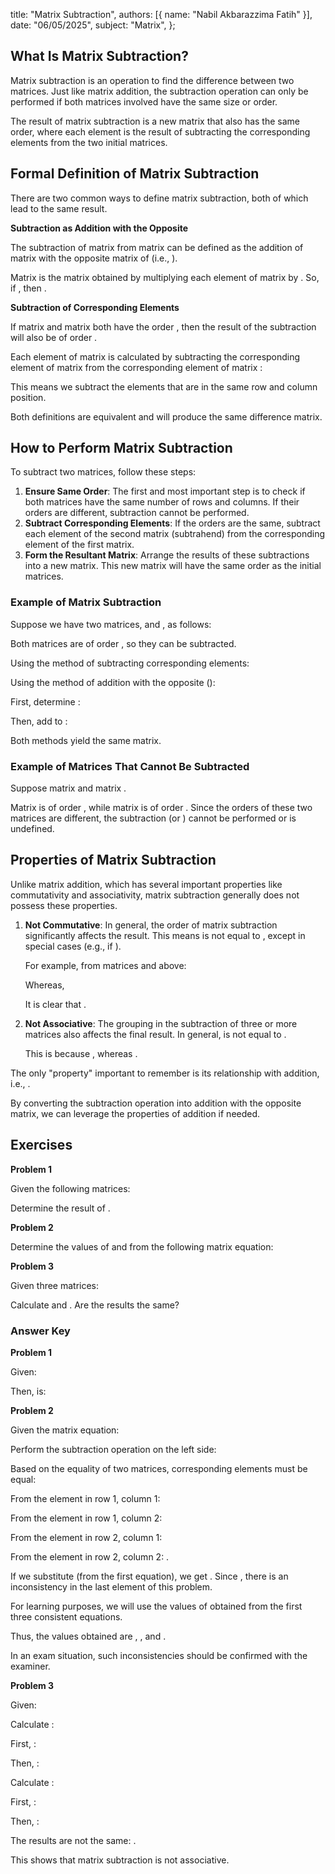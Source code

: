   title: "Matrix Subtraction",
  authors: [{ name: "Nabil Akbarazzima Fatih" }],
  date: "06/05/2025",
  subject: "Matrix",
};

## What Is Matrix Subtraction?

Matrix subtraction is an operation to find the difference between two matrices. Just like matrix addition, the subtraction operation can only be performed if both matrices involved have the same size or order.

The result of matrix subtraction is a new matrix that also has the same order, where each element is the result of subtracting the corresponding elements from the two initial matrices.

## Formal Definition of Matrix Subtraction

There are two common ways to define matrix subtraction, both of which lead to the same result.

**Subtraction as Addition with the Opposite**

The subtraction of matrix <InlineMath math="B" /> from matrix <InlineMath math="A" /> can be defined as the addition of matrix <InlineMath math="A" /> with the opposite matrix of <InlineMath math="B" /> (i.e., <InlineMath math="-B" />).

<BlockMath math="A - B = A + (-B)" />

Matrix <InlineMath math="-B" /> is the matrix obtained by multiplying each element of matrix <InlineMath math="B" /> by <InlineMath math="-1" />. So, if <InlineMath math="B = [b_{ij}]" />, then <InlineMath math="-B = [-b_{ij}]" />.

**Subtraction of Corresponding Elements**

If matrix <InlineMath math="A = [a_{ij}]" /> and matrix <InlineMath math="B = [b_{ij}]" /> both have the order <InlineMath math="m \times n" />, then the result of the subtraction <InlineMath math="C = A - B" /> will also be of order <InlineMath math="m \times n" />.

Each element <InlineMath math="c_{ij}" /> of matrix <InlineMath math="C" /> is calculated by subtracting the corresponding element of matrix <InlineMath math="B" /> from the corresponding element of matrix <InlineMath math="A" />:

<BlockMath math="c_{ij} = a_{ij} - b_{ij}" />

This means we subtract the elements that are in the same row and column position.

Both definitions are equivalent and will produce the same difference matrix.

## How to Perform Matrix Subtraction

To subtract two matrices, follow these steps:

1.  **Ensure Same Order**: The first and most important step is to check if both matrices have the same number of rows and columns. If their orders are different, subtraction cannot be performed.
2.  **Subtract Corresponding Elements**: If the orders are the same, subtract each element of the second matrix (subtrahend) from the corresponding element of the first matrix.
3.  **Form the Resultant Matrix**: Arrange the results of these subtractions into a new matrix. This new matrix will have the same order as the initial matrices.

### Example of Matrix Subtraction

Suppose we have two matrices, <InlineMath math="P" /> and <InlineMath math="Q" />, as follows:

<div className="flex flex-col gap-4">
  <BlockMath math="P = \begin{bmatrix} 8 & 5 \\ 3 & 7 \end{bmatrix}" />
  <BlockMath math="Q = \begin{bmatrix} 2 & 1 \\ -1 & 4 \end{bmatrix}" />
</div>

Both matrices are of order <InlineMath math="2 \times 2" />, so they can be subtracted.

Using the method of subtracting corresponding elements:

<div className="flex flex-col gap-4">
  <BlockMath math="P - Q = \begin{bmatrix} 8 & 5 \\ 3 & 7 \end{bmatrix} - \begin{bmatrix} 2 & 1 \\ -1 & 4 \end{bmatrix}" />
  <BlockMath math="= \begin{bmatrix} 8-2 & 5-1 \\ 3-(-1) & 7-4 \end{bmatrix}" />
  <BlockMath math="= \begin{bmatrix} 6 & 4 \\ 3+1 & 3 \end{bmatrix}" />
  <BlockMath math="= \begin{bmatrix} 6 & 4 \\ 4 & 3 \end{bmatrix}" />
</div>

Using the method of addition with the opposite (<InlineMath math="P + (-Q)" />):

First, determine <InlineMath math="-Q" />:

<BlockMath math="-Q = \begin{bmatrix} -2 & -1 \\ -(-1) & -4 \end{bmatrix} = \begin{bmatrix} -2 & -1 \\ 1 & -4 \end{bmatrix}" />

Then, add <InlineMath math="P" /> to <InlineMath math="-Q" />:

<div className="flex flex-col gap-4">
  <BlockMath math="P + (-Q) = \begin{bmatrix} 8 & 5 \\ 3 & 7 \end{bmatrix} + \begin{bmatrix} -2 & -1 \\ 1 & -4 \end{bmatrix}" />
  <BlockMath math="= \begin{bmatrix} 8+(-2) & 5+(-1) \\ 3+1 & 7+(-4) \end{bmatrix}" />
  <BlockMath math="= \begin{bmatrix} 6 & 4 \\ 4 & 3 \end{bmatrix}" />
</div>

Both methods yield the same matrix.

### Example of Matrices That Cannot Be Subtracted

Suppose matrix <InlineMath math="K = \begin{bmatrix} 1 & 0 \\ -2 & 5 \\ 3 & 1 \end{bmatrix}" /> and matrix <InlineMath math="L = \begin{bmatrix} 4 & 2 \\ 0 & 7 \end{bmatrix}" />.

Matrix <InlineMath math="K" /> is of order <InlineMath math="3 \times 2" />, while matrix <InlineMath math="L" /> is of order <InlineMath math="2 \times 2" />. Since the orders of these two matrices are different, the subtraction <InlineMath math="K-L" /> (or <InlineMath math="L-K" />) cannot be performed or is undefined.

## Properties of Matrix Subtraction

Unlike matrix addition, which has several important properties like commutativity and associativity, matrix subtraction generally does not possess these properties.

1.  **Not Commutative**: In general, the order of matrix subtraction significantly affects the result. This means <InlineMath math="A - B" /> is not equal to <InlineMath math="B - A" />, except in special cases (e.g., if <InlineMath math="A=B" />).

    <BlockMath math="A - B \neq B - A \quad (\text{in general})" />

    For example, from matrices <InlineMath math="P" /> and <InlineMath math="Q" /> above:

    <InlineMath math="P-Q = \begin{bmatrix} 6 & 4 \\ 4 & 3 \end{bmatrix}" />

    Whereas,

    <div className="flex flex-col gap-4">
      <BlockMath math="Q-P = \begin{bmatrix} 2 & 1 \\ -1 & 4 \end{bmatrix} - \begin{bmatrix} 8 & 5 \\ 3 & 7 \end{bmatrix}" />
      <BlockMath math="= \begin{bmatrix} 2-8 & 1-5 \\ -1-3 & 4-7 \end{bmatrix}" />
      <BlockMath math="= \begin{bmatrix} -6 & -4 \\ -4 & -3 \end{bmatrix}" />
    </div>

    It is clear that <InlineMath math="P-Q \neq Q-P" />.

2.  **Not Associative**: The grouping in the subtraction of three or more matrices also affects the final result. In general, <InlineMath math="(A - B) - C" /> is not equal to <InlineMath math="A - (B - C)" />.

    <BlockMath math="(A - B) - C \neq A - (B - C) \quad (\text{in general})" />

    This is because <InlineMath math="(A - B) - C = A - B - C" />, whereas <InlineMath math="A - (B - C) = A - B + C" />.

The only "property" important to remember is its relationship with addition, i.e., <InlineMath math="A - B = A + (-B)" />.

By converting the subtraction operation into addition with the opposite matrix, we can leverage the properties of addition if needed.

## Exercises

**Problem 1**

Given the following matrices:

<div className="flex flex-col gap-4">
  <BlockMath math="M = \begin{bmatrix} 4 & -2 & 0 \\ 1 & 5 & 3 \end{bmatrix}" />
  <BlockMath math="N = \begin{bmatrix} -1 & 1 & -2 \\ 6 & 0 & 7 \end{bmatrix}" />
</div>

Determine the result of <InlineMath math="M-N" />.

**Problem 2**

Determine the values of <InlineMath math="x, y," /> and <InlineMath math="z" /> from the following matrix equation:

<BlockMath math="\begin{bmatrix} 2x & 7 \\ y-1 & 5 \end{bmatrix} - \begin{bmatrix} 3 & z \\ 4 & -2x \end{bmatrix} = \begin{bmatrix} 5 & 10 \\ -3 & 1 \end{bmatrix}" />

**Problem 3**

Given three matrices:

<div className="flex flex-col gap-4">
  <BlockMath math="A = \begin{bmatrix} 1 & 0 \\ 0 & 1 \end{bmatrix}" />
  <BlockMath math="B = \begin{bmatrix} 3 & -2 \\ 5 & 1 \end{bmatrix}" />
  <BlockMath math="C = \begin{bmatrix} -4 & 0 \\ 2 & -3 \end{bmatrix}" />
</div>

Calculate <InlineMath math="(A-B)-C" /> and <InlineMath math="A-(B-C)" />. Are the results the same?

### Answer Key

**Problem 1**

Given:

<div className="flex flex-col gap-4">
  <BlockMath math="M = \begin{bmatrix} 4 & -2 & 0 \\ 1 & 5 & 3 \end{bmatrix}" />
  <BlockMath math="N = \begin{bmatrix} -1 & 1 & -2 \\ 6 & 0 & 7 \end{bmatrix}" />
</div>

Then, <InlineMath math="M-N" /> is:

<div className="flex flex-col gap-4">
  <BlockMath math="M-N = \begin{bmatrix} 4 & -2 & 0 \\ 1 & 5 & 3 \end{bmatrix} - \begin{bmatrix} -1 & 1 & -2 \\ 6 & 0 & 7 \end{bmatrix}" />
  <BlockMath math="= \begin{bmatrix} 4-(-1) & -2-1 & 0-(-2) \\ 1-6 & 5-0 & 3-7 \end{bmatrix}" />
  <BlockMath math="= \begin{bmatrix} 4+1 & -3 & 0+2 \\ -5 & 5 & -4 \end{bmatrix}" />
  <BlockMath math="= \begin{bmatrix} 5 & -3 & 2 \\ -5 & 5 & -4 \end{bmatrix}" />
</div>

**Problem 2**

Given the matrix equation:

<BlockMath math="\begin{bmatrix} 2x & 7 \\ y-1 & 5 \end{bmatrix} - \begin{bmatrix} 3 & z \\ 4 & -2x \end{bmatrix} = \begin{bmatrix} 5 & 10 \\ -3 & 1 \end{bmatrix}" />

Perform the subtraction operation on the left side:

<div className="flex flex-col gap-4">
  <BlockMath math="\begin{bmatrix} 2x-3 & 7-z \\ (y-1)-4 & 5-(-2x) \end{bmatrix} = \begin{bmatrix} 5 & 10 \\ -3 & 1 \end{bmatrix}" />
  <BlockMath math="\begin{bmatrix} 2x-3 & 7-z \\ y-5 & 5+2x \end{bmatrix} = \begin{bmatrix} 5 & 10 \\ -3 & 1 \end{bmatrix}" />
</div>

Based on the equality of two matrices, corresponding elements must be equal:

From the element in row 1, column 1: <InlineMath math="2x-3 = 5" />

<div className="flex flex-col gap-4 mt-2">
  <BlockMath math="2x = 5+3" />
  <BlockMath math="2x = 8" />
  <BlockMath math="x = 4" />
</div>

From the element in row 1, column 2: <InlineMath math="7-z = 10" />

<div className="flex flex-col gap-4 mt-2">
  <BlockMath math="-z = 10-7" />
  <BlockMath math="-z = 3" />
  <BlockMath math="z = -3" />
</div>

From the element in row 2, column 1: <InlineMath math="y-5 = -3" />

<div className="flex flex-col gap-4 mt-2">
  <BlockMath math="y = -3+5" />
  <BlockMath math="y = 2" />
</div>

From the element in row 2, column 2: <InlineMath math="5+2x = 1" />.

If we substitute <InlineMath math="x=4" /> (from the first equation), we get <InlineMath math="5+2(4) = 13" />. Since <InlineMath math="13 \neq 1" />, there is an inconsistency in the last element of this problem.

For learning purposes, we will use the values of <InlineMath math="x, y, z" /> obtained from the first three consistent equations.

Thus, the values obtained are <InlineMath math="x=4" />, <InlineMath math="y=2" />, and <InlineMath math="z=-3" />.

In an exam situation, such inconsistencies should be confirmed with the examiner.

**Problem 3**

Given:

<div className="flex flex-col gap-4">
  <BlockMath math="A = \begin{bmatrix} 1 & 0 \\ 0 & 1 \end{bmatrix}" />
  <BlockMath math="B = \begin{bmatrix} 3 & -2 \\ 5 & 1 \end{bmatrix}" />
  <BlockMath math="C = \begin{bmatrix} -4 & 0 \\ 2 & -3 \end{bmatrix}" />
</div>

Calculate <InlineMath math="(A-B)-C" />:

First, <InlineMath math="A-B" />:

<div className="flex flex-col gap-4">
  <BlockMath math="A-B = \begin{bmatrix} 1 & 0 \\ 0 & 1 \end{bmatrix} - \begin{bmatrix} 3 & -2 \\ 5 & 1 \end{bmatrix}" />
  <BlockMath math="= \begin{bmatrix} 1-3 & 0-(-2) \\ 0-5 & 1-1 \end{bmatrix} = \begin{bmatrix} -2 & 2 \\ -5 & 0 \end{bmatrix}" />
</div>

Then, <InlineMath math="(A-B)-C" />:

<div className="flex flex-col gap-4">
  <BlockMath math="(A-B)-C = \begin{bmatrix} -2 & 2 \\ -5 & 0 \end{bmatrix} - \begin{bmatrix} -4 & 0 \\ 2 & -3 \end{bmatrix}" />
  <BlockMath math="= \begin{bmatrix} -2-(-4) & 2-0 \\ -5-2 & 0-(-3) \end{bmatrix} = \begin{bmatrix} -2+4 & 2 \\ -7 & 0+3 \end{bmatrix} = \begin{bmatrix} 2 & 2 \\ -7 & 3 \end{bmatrix}" />
</div>

Calculate <InlineMath math="A-(B-C)" />:

First, <InlineMath math="B-C" />:

<div className="flex flex-col gap-4">
  <BlockMath math="B-C = \begin{bmatrix} 3 & -2 \\ 5 & 1 \end{bmatrix} - \begin{bmatrix} -4 & 0 \\ 2 & -3 \end{bmatrix}" />
  <BlockMath math="= \begin{bmatrix} 3-(-4) & -2-0 \\ 5-2 & 1-(-3) \end{bmatrix} = \begin{bmatrix} 3+4 & -2 \\ 3 & 1+3 \end{bmatrix} = \begin{bmatrix} 7 & -2 \\ 3 & 4 \end{bmatrix}" />
</div>

Then, <InlineMath math="A-(B-C)" />:

<div className="flex flex-col gap-4">
  <BlockMath math="A-(B-C) = \begin{bmatrix} 1 & 0 \\ 0 & 1 \end{bmatrix} - \begin{bmatrix} 7 & -2 \\ 3 & 4 \end{bmatrix}" />
  <BlockMath math="= \begin{bmatrix} 1-7 & 0-(-2) \\ 0-3 & 1-4 \end{bmatrix} = \begin{bmatrix} -6 & 2 \\ -3 & -3 \end{bmatrix}" />
</div>

The results are not the same: <InlineMath math="\begin{bmatrix} 2 & 2 \\ -7 & 3 \end{bmatrix} \neq \begin{bmatrix} -6 & 2 \\ -3 & -3 \end{bmatrix}" />.

This shows that matrix subtraction is not associative.
